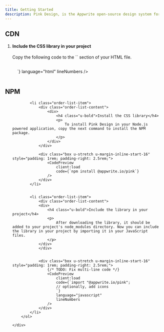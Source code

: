 ```yaml
---
title: Getting Started
description: Pink Design, is the Appwrite open-source design system for building consistent and reusable user interfaces. To learn how to use the library, follow the steps below.
---
```



## CDN

<section class="common-section">
    <div class="u-padding-inline-32">
        <ol class="order-list u-margin-block-start-32">
            <li class="order-list-item">
                <div class="order-list-content">
                    <div>
                        <h4 class="u-bold">Include the CSS library in your project</h4>
                        <p>
                            Copy the following code to the `<head>` section of your HTML file.
                        </p>
                    </div>
                </div>
                <div
                class="box u-stretch u-margin-inline-start-16"
                style="padding: 1rem; padding-right: 2.5rem;">
                    <CodePreview
                        client:load
                        code={`<link rel="stylesheet" href="https://unpkg.com/@appwrite.io/pink">
                        <!-- optionally, add icons -->
                        <link rel="stylesheet" href="https://unpkg.com/@appwrite.io/pink-icons">`}
                        language="html"
                        lineNumbers
                    />
                </div>
            </li>
        </ol>
    </div>

</section>

## NPM

<section class="common-section">
    <div class="u-padding-inline-32">
        <ol class="order-list u-margin-block-start-32">

            <li class="order-list-item">
                <div class="order-list-content">
                    <div>
                        <h4 class="u-bold">Install the CSS library</h4>
                        <p>
                            To install Pink Design in your Node.js powered application, copy the next command to install the NPM package.
                        </p>
                    </div>
                </div>

                <div class="box u-stretch u-margin-inline-start-16" style="padding: 1rem; padding-right: 2.5rem;">
                    <CodePreview
                        client:load
                        code={`npm install @appwrite.io/pink`}
                    />
                </div>
            </li>


            <li class="order-list-item">
                <div class="order-list-content">
                <div>
                    <h4 class="u-bold">Include the library in your project</h4>
                    <p>
                        After downloading the library, it should be added to your project's node_modules directory. Now you can include the library in your project by importing it in your JavaScript files.
                    </p>
                </div>
                </div>


                <div class="box u-stretch u-margin-inline-start-16" style="padding: 1rem; padding-right: 2.5rem;">
                    {/* TODO: Fix multi-line code */}
                    <CodePreview
                        client:load
                        code={`import "@appwrite.io/pink";
                        // optionally, add icons
                        `}
                        language="javascript"
                        lineNumbers
                    />
                </div>
            </li>
        </ol>

    </div>

</section>
